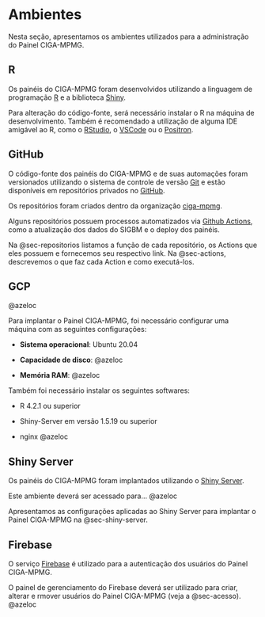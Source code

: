 # Ambientes

Nesta seção, apresentamos os ambientes utilizados para a administração do Painel CIGA-MPMG.

## R

Os painéis do CIGA-MPMG foram desenvolvidos utilizando a linguagem de programação [R](https://www.r-project.org/) e a biblioteca [Shiny](https://shiny.posit.co/).

Para alteração do código-fonte, será necessário instalar o R na máquina de desenvolvimento. Também é recomendado a utilização de alguma IDE amigável ao R, como o [RStudio](https://posit.co/download/rstudio-desktop/), o [VSCode](https://code.visualstudio.com/) ou o [Positron](https://positron.posit.co/).

## GitHub

O código-fonte dos painéis do CIGA-MPMG e de suas automações foram versionados utilizando o sistema de controle de versão [Git](https://git-scm.com/) e estão disponíveis em repositórios privados no [GitHub](https://github.com/).

Os repositórios foram criados dentro da organização [ciga-mpmg](https://github.com/ciga-mpmg).

Alguns repositórios possuem processos automatizados via [Github Actions](https://github.com/features/actions), como a atualização dos dados do SIGBM e o deploy dos painéis.

Na @sec-repositorios listamos a função de cada repositório, os Actions que eles possuem e fornecemos seu respectivo link. Na @sec-actions, descrevemos o que faz cada Action e como executá-los.

## GCP


@azeloc

Para implantar o Painel CIGA-MPMG, foi necessário configurar uma máquina com as seguintes configurações:

- **Sistema operacional**: Ubuntu 20.04

- **Capacidade de disco**: @azeloc

- **Memória RAM**: @azeloc

Também foi necessário instalar os seguintes softwares:

- R 4.2.1 ou superior

- Shiny-Server em versão 1.5.19 ou superior

- nginx @azeloc

## Shiny Server

Os painéis do CIGA-MPMG foram implantados utilizando o [Shiny Server](https://posit.co/products/open-source/shiny-server/).

Este ambiente deverá ser acessado para... @azeloc

Apresentamos as configurações aplicadas ao Shiny Server para implantar o Painel CIGA-MPMG na @sec-shiny-server.

## Firebase

O serviço [Firebase](https://firebase.google.com) é utilizado para a autenticação dos usuários do Painel CIGA-MPMG.

O painel de gerenciamento do Firebase deverá ser utilizado para criar, alterar e rmover usuários do Painel CIGA-MPMG (veja a @sec-acesso). @azeloc